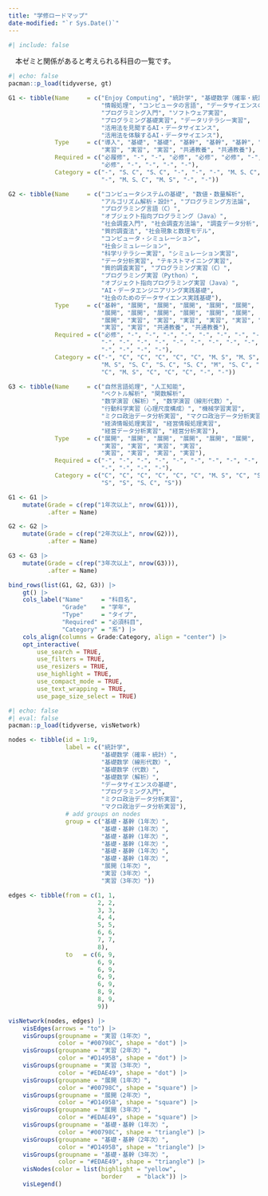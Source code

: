 ```yaml
---
title: "学修ロードマップ"
date-modified: "`r Sys.Date()`"
---
```


```r
#| include: false
```

　本ゼミと関係があると考えられる科目の一覧です。

```r
#| echo: false
pacman::p_load(tidyverse, gt)

G1 <- tibble(Name     = c("Enjoy Computing", "統計学", "基礎数学（確率・統計）",
                          "情報処理", "コンピュータの言語", "データサイエンスの基礎",
                          "プログラミング入門", "ソフトウェア実習",
                          "プログラミング基礎実習", "データリテラシー実習",
                          "活用法を見聞するAI・データサイエンス",
                          "活用法を体験するAI・データサイエンス"),
             Type     = c("導入", "基礎", "基礎", "基幹", "基幹", "基幹", "展開",
                          "実習", "実習", "実習", "共通教養", "共通教養"),
             Required = c("必履修", "-", "-", "必修", "必修", "必修", "-",
                          "必修", "-", "-", "-", "-"),
             Category = c("-", "S、C", "S、C", "-", "-", "-", "M、S、C",
                          "-", "M、S、C", "M、S", "-", "-"))

G2 <- tibble(Name     = c("コンピュータシステムの基礎", "数値・数量解析",
                          "アルゴリズム解析・設計", "プログラミング方法論",
                          "プログラミング言語（C）",
                          "オブジェクト指向プログラミング（Java）",
                          "社会調査入門", "社会調査方法論", "調査データ分析",
                          "質的調査法", "社会現象と数理モデル",
                          "コンピュータ・シミュレーション",
                          "社会シミュレーション",
                          "科学リテラシー実習", "シミュレーション実習",
                          "データ分析実習", "テキストマイニング実習",
                          "質的調査実習", "プログラミング実習（C）",
                          "プログラミング実習（Python）",
                          "オブジェクト指向プログラミング実習（Java）",
                          "AI・データエンジニアリング実践基礎",
                          "社会のためのデータサイエンス実践基礎"),
             Type     = c("基幹", "展開", "展開", "展開", "展開", "展開",
                          "展開", "展開", "展開", "展開", "展開", "展開",
                          "展開", "実習", "実習", "実習", "実習", "実習", "実習",
                          "実習", "実習", "共通教養", "共通教養"),
             Required = c("必修", "-", "-", "-", "-", "-", "-", "-", "-",
                          "-", "-", "-", "-", "-", "-", "-", "-", "-", "-",
                          "-", "-", "-", "-"),
             Category = c("-", "C", "C", "C", "C", "C", "M、S", "M、S", "M、S",
                          "M、S", "S、C", "S、C", "S、C", "M", "S、C", "M、S",
                          "C", "M、S", "C", "C", "C", "-", "-"))

G3 <- tibble(Name     = c("自然言語処理", "人工知能",
                          "ベクトル解析", "関数解析",
                          "数学演習（解析）", "数学演習（線形代数）",
                          "行動科学実習（心理尺度構成）", "機械学習実習",
                          "ミクロ政治データ分析実習", "マクロ政治データ分析実習",
                          "経済情報処理実習", "経営情報処理実習",
                          "経営データ分析実習", "経営分析実習"),
             Type     = c("展開", "展開", "展開", "展開", "展開", "展開",
                          "実習", "実習", "実習", "実習",
                          "実習", "実習", "実習", "実習"),
             Required = c("-", "-", "-", "-", "-", "-", "-", "-", "-", "-",
                          "-", "-", "-", "-"),
             Category = c("C", "C", "C", "C", "C", "C", "M、S", "C", "S", "S",
                          "S", "S", "S、C", "S"))

G1 <- G1 |> 
    mutate(Grade = c(rep("1年次以上", nrow(G1))),
           .after = Name)

G2 <- G2 |> 
    mutate(Grade = c(rep("2年次以上", nrow(G2))),
           .after = Name)

G3 <- G3 |> 
    mutate(Grade = c(rep("3年次以上", nrow(G3))),
           .after = Name)

bind_rows(list(G1, G2, G3)) |> 
    gt() |> 
    cols_label("Name"     = "科目名",
               "Grade"    = "学年",
               "Type"     = "タイプ",
               "Required" = "必須科目",
               "Category" = "系") |> 
    cols_align(columns = Grade:Category, align = "center") |> 
    opt_interactive(
        use_search = TRUE,
        use_filters = TRUE,
        use_resizers = TRUE,
        use_highlight = TRUE,
        use_compact_mode = TRUE,
        use_text_wrapping = TRUE,
        use_page_size_select = TRUE)
```

```r
#| echo: false
#| eval: false
pacman::p_load(tidyverse, visNetwork)

nodes <- tibble(id = 1:9,
                label = c("統計学",
                          "基礎数学（確率・統計）",
                          "基礎数学（線形代数）",
                          "基礎数学（代数）",
                          "基礎数学（解析）",
                          "データサイエンスの基礎",
                          "プログラミング入門",
                          "ミクロ政治データ分析実習",
                          "マクロ政治データ分析実習"),
                # add groups on nodes 
                group = c("基礎・基幹（1年次）",
                          "基礎・基幹（1年次）",
                          "基礎・基幹（1年次）",
                          "基礎・基幹（1年次）",
                          "基礎・基幹（1年次）",
                          "基礎・基幹（1年次）",
                          "展開（1年次）",
                          "実習（3年次）", 
                          "実習（3年次）"))

edges <- tibble(from = c(1, 1,
                         2, 2,
                         3, 3,
                         4, 4,
                         5, 5,
                         6, 6,
                         7, 7,
                         8), 
                to   = c(6, 9,
                         6, 9,
                         6, 9,
                         6, 9,
                         6, 9,
                         8, 9,
                         8, 9,
                         9))

visNetwork(nodes, edges) |> 
    visEdges(arrows = "to") |> 
    visGroups(groupname = "実習（1年次）", 
              color = "#00798C", shape = "dot") |> 
    visGroups(groupname = "実習（2年次）", 
              color = "#D1495B", shape = "dot") |> 
    visGroups(groupname = "実習（3年次）", 
              color = "#EDAE49", shape = "dot") |> 
    visGroups(groupname = "展開（1年次）", 
              color = "#00798C", shape = "square") |> 
    visGroups(groupname = "展開（2年次）", 
              color = "#D1495B", shape = "square") |> 
    visGroups(groupname = "展開（3年次）", 
              color = "#EDAE49", shape = "square") |> 
    visGroups(groupname = "基礎・基幹（1年次）", 
              color = "#00798C", shape = "triangle") |> 
    visGroups(groupname = "基礎・基幹（2年次）", 
              color = "#D1495B", shape = "triangle") |> 
    visGroups(groupname = "基礎・基幹（3年次）", 
              color = "#EDAE49", shape = "triangle") |> 
    visNodes(color = list(highlight = "yellow",
                          border    = "black")) |> 
    visLegend()
```
